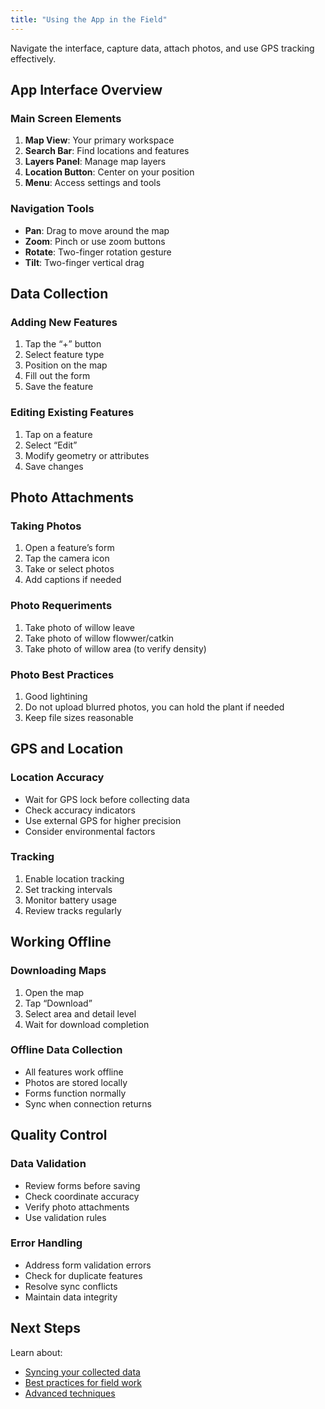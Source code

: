 ```yaml
---
title: "Using the App in the Field"
---
```


Navigate the interface, capture data, attach photos, and use GPS tracking effectively.

## App Interface Overview

### Main Screen Elements

1. **Map View**: Your primary workspace
2. **Search Bar**: Find locations and features
3. **Layers Panel**: Manage map layers
4. **Location Button**: Center on your position
5. **Menu**: Access settings and tools

### Navigation Tools

- **Pan**: Drag to move around the map
- **Zoom**: Pinch or use zoom buttons
- **Rotate**: Two-finger rotation gesture
- **Tilt**: Two-finger vertical drag

## Data Collection

### Adding New Features

1. Tap the "+" button
2. Select feature type
3. Position on the map
4. Fill out the form
5. Save the feature

### Editing Existing Features

1. Tap on a feature
2. Select "Edit"
3. Modify geometry or attributes
4. Save changes

## Photo Attachments

### Taking Photos

1. Open a feature's form
2. Tap the camera icon
3. Take or select photos
4. Add captions if needed

### Photo Requeriments

1. Take photo of willow leave
2. Take photo of willow flowwer/catkin
3. Take photo of willow area (to verify density)

### Photo Best Practices

1. Good lightining
2. Do not upload blurred photos, you can hold the plant if needed
3. Keep file sizes reasonable

## GPS and Location

### Location Accuracy

- Wait for GPS lock before collecting data
- Check accuracy indicators
- Use external GPS for higher precision
- Consider environmental factors

### Tracking

1. Enable location tracking
2. Set tracking intervals
3. Monitor battery usage
4. Review tracks regularly

## Working Offline

### Downloading Maps

1. Open the map
2. Tap "Download"
3. Select area and detail level
4. Wait for download completion

### Offline Data Collection

- All features work offline
- Photos are stored locally
- Forms function normally
- Sync when connection returns

## Quality Control

### Data Validation

- Review forms before saving
- Check coordinate accuracy
- Verify photo attachments
- Use validation rules

### Error Handling

- Address form validation errors
- Check for duplicate features
- Resolve sync conflicts
- Maintain data integrity

## Next Steps

Learn about:

- [Syncing your collected data](syncing-data.qmd)
- [Best practices for field work](tips-and-best-practices.qmd)
- [Advanced techniques](tips-and-best-practices.qmd)

